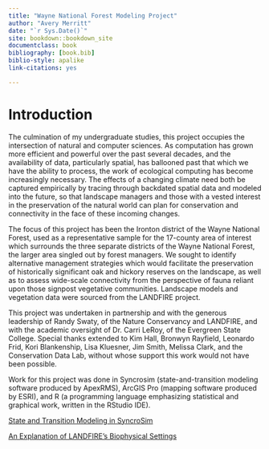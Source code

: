 ```yaml
--- 
title: "Wayne National Forest Modeling Project"
author: "Avery Merritt"
date: "`r Sys.Date()`"
site: bookdown::bookdown_site
documentclass: book
bibliography: [book.bib]
biblio-style: apalike
link-citations: yes

---
```


# Introduction {#intro}

The culmination of my undergraduate studies, this project occupies the intersection of natural and computer sciences. As computation has grown more efficient and powerful over the past several decades, and the availability of data, particularly spatial, has ballooned past that which we have the ability to process, the work of ecological computing has become increasingly necessary. The effects of a changing climate need both be captured empirically by tracing through backdated spatial data and modeled into the future, so that landscape managers and those with a vested interest in the preservation of the natural world can plan for conservation and connectivity in the face of these incoming changes.

The focus of this project has been the Ironton district of the Wayne National Forest, used as a representative sample for the 17-county area of interest which surrounds the three separate districts of the Wayne National Forest, the larger area singled out by forest managers. We sought to identify alternative management strategies which would facilitate the preservation of historically significant oak and hickory reserves on the landscape, as well as to assess wide-scale connectivity from the perspective of fauna reliant upon those signpost vegetative communities. Landscape models and vegetation data were sourced from the LANDFIRE project.

This project was undertaken in partnership and with the generous leadership of Randy Swaty, of the Nature Conservancy and LANDFIRE, and with the academic oversight of Dr. Carri LeRoy, of the Evergreen State College. Special thanks extended to Kim Hall, Bronwyn Rayfield, Leonardo Frid, Kori Blankenship, Lisa Kluesner, Jim Smith, Melissa Clark, and the Conservation Data Lab, without whose support this work would not have been possible. 

Work for this project was done in Syncrosim (state-and-transition modeling software produced by ApexRMS), ArcGIS Pro (mapping software produced by ESRI), and R (a programming language emphasizing statistical and graphical work, written in the RStudio IDE). 

[State and Transition Modeling in SyncroSim](#stsmssim)

[An Explanation of LANDFIRE's Biophysical Settings](#bps)